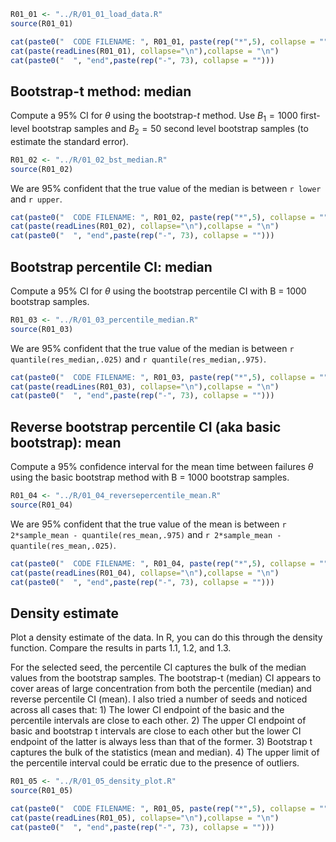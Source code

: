 ```r
R01_01 <- "../R/01_01_load_data.R"
source(R01_01)
```

```r
cat(paste0("  CODE FILENAME: ", R01_01, paste(rep("*",5), collapse = "")))
cat(paste(readLines(R01_01), collapse="\n"),collapse = "\n")
cat(paste0("  ", "end",paste(rep("-", 73), collapse = "")))
```

## Bootstrap-t method: median

Compute a 95% CI for $\theta$ using the bootstrap-$t$ method. Use $B_1 = 1000$ first-level bootstrap samples and $B_2 = 50$ second level bootstrap samples (to estimate the standard error).


```r
R01_02 <- "../R/01_02_bst_median.R"
source(R01_02)
```


We are 95% confident that the true value of the median is between `r lower` and `r upper`.

```r
cat(paste0("  CODE FILENAME: ", R01_02, paste(rep("*",5), collapse = "")))
cat(paste(readLines(R01_02), collapse="\n"),collapse = "\n")
cat(paste0("  ", "end",paste(rep("-", 73), collapse = "")))
```

## Bootstrap percentile CI: median

Compute a 95% CI for $\theta$ using the bootstrap percentile CI with B = 1000 bootstrap samples.

```r
R01_03 <- "../R/01_03_percentile_median.R"
source(R01_03)
```


We are 95% confident that the true value of the median is between `r quantile(res_median,.025)` and `r quantile(res_median,.975)`.

```r
cat(paste0("  CODE FILENAME: ", R01_03, paste(rep("*",5), collapse = "")))
cat(paste(readLines(R01_03), collapse="\n"),collapse = "\n")
cat(paste0("  ", "end",paste(rep("-", 73), collapse = "")))
```

## Reverse bootstrap percentile CI (aka basic bootstrap): mean

Compute a 95% confidence interval for the mean time between failures $\theta$ using the basic bootstrap method with B = 1000 bootstrap samples.

```r
R01_04 <- "../R/01_04_reversepercentile_mean.R"
source(R01_04)
```


We are 95% confident that the true value of the mean is between `r 2*sample_mean - quantile(res_mean,.975)` and `r 2*sample_mean - quantile(res_mean,.025)`.

```r
cat(paste0("  CODE FILENAME: ", R01_04, paste(rep("*",5), collapse = "")))
cat(paste(readLines(R01_04), collapse="\n"),collapse = "\n")
cat(paste0("  ", "end",paste(rep("-", 73), collapse = "")))
```

## Density estimate

Plot a density estimate of the data. In R, you can do this through the density function. Compare
the results in parts 1.1, 1.2, and 1.3.  

For the selected seed, the percentile CI captures the bulk of the median values from the bootstrap samples. The bootstrap-t (median) CI appears to cover areas of large concentration from both the percentile (median) and reverse percentile CI (mean). I also tried a number of seeds and noticed across all cases that: 1) The lower CI endpoint of the basic and the percentile intervals are close to each other. 2) The upper CI endpoint of basic and bootstrap t intervals are close to each other but the lower CI endpoint of the latter is always less than that of the former. 3) Bootstrap t captures the bulk of the statistics (mean and median). 4) The upper limit of the percentile interval could be erratic due to the presence of outliers.

```r
R01_05 <- "../R/01_05_density_plot.R"
source(R01_05)
```

```r
cat(paste0("  CODE FILENAME: ", R01_05, paste(rep("*",5), collapse = "")))
cat(paste(readLines(R01_05), collapse="\n"),collapse = "\n")
cat(paste0("  ", "end",paste(rep("-", 73), collapse = "")))
```















